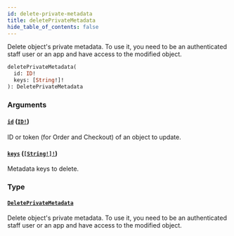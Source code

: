 ```yaml
---
id: delete-private-metadata
title: deletePrivateMetadata
hide_table_of_contents: false
---
```


Delete object's private metadata. To use it, you need to be an authenticated staff user or an app and have access to the modified object.

```graphql
deletePrivateMetadata(
  id: ID!
  keys: [String!]!
): DeletePrivateMetadata
```

### Arguments

#### [`id`](#) ([`ID!`](../../../developer/api-reference/scalars/id))

ID or token (for Order and Checkout) of an object to update.

#### [`keys`](#) ([`[String!]!`](../../../developer/api-reference/scalars/string))

Metadata keys to delete.

### Type

#### [`DeletePrivateMetadata`](../../../developer/api-reference/objects/delete-private-metadata)

Delete object's private metadata. To use it, you need to be an authenticated staff user or an app and have access to the modified object.
